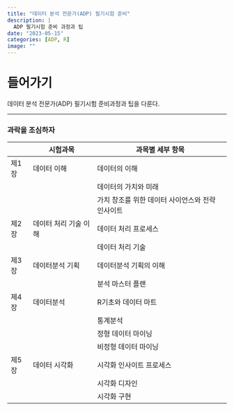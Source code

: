 ```yaml
---
title: "데이터 분석 전문가(ADP) 필기시험 준비"
description: |
  ADP 필기시험 준비 과정과 팁
date: "2023-05-15"
categories: [ADP, R]
image: ""
---
```


# 들어가기

데이터 분석 전문가(ADP) 필기시험 준비과정과 팁을 다룬다.

------------------------------------------------------------------------

### 과락을 조심하자

|   | 시험과목         | 과목별 세부 항목                   |
|-----|--------------|-----------------------------|
| 제1장 | 데이터 이해       | 데이터의 이해                     |
|     |              | 데이터의 가치와 미래                 |
|     |              | 가치 창조를 위한 데이터 사이언스와 전략 인사이트 |
| 제2장 | 데이터 처리 기술 이해 | 데이터 처리 프로세스                 |
|     |              | 데이터 처리 기술                   |
| 제3장 | 데이터분석 기획     | 데이터분석 기획의 이해                |
|     |              | 분석 마스터 플랜                   |
| 제4장 | 데이터분석        | R기초와 데이터 마트                 |
|     |              | 통계분석                        |
|     |              | 정형 데이터 마이닝                  |
|     |              | 비정형 데이터 마이닝                 |
| 제5장 | 데이터 시각화      | 시각화 인사이트 프로세스               |
|     |              | 시각화 디자인                     |
|     |              | 시각화 구현                      |